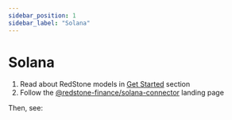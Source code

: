 ```yaml
---
sidebar_position: 1
sidebar_label: "Solana"
---
```



# Solana

1. Read about RedStone models in [Get Started](../../../category/getting-started/) section
2. Follow the [@redstone-finance/solana-connector](https://github.com/redstone-finance/redstone-oracles-monorepo/tree/main/packages/radix-connector/README.md) landing page

Then, see:

<DocCardList />
